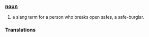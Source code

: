 === [[noun]] ===

# a slang term for a person who breaks open safes, a safe-burglar.


=== Translations ===